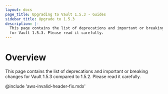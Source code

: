 ```yaml
---
layout: docs
page_title: Upgrading to Vault 1.5.3 - Guides
sidebar_title: Upgrade to 1.5.3
description: |-
  This page contains the list of deprecations and important or breaking changes
  for Vault 1.5.3. Please read it carefully.
---
```


# Overview

This page contains the list of deprecations and important or breaking changes
for Vault 1.5.3 compared to 1.5.2. Please read it carefully.

@include 'aws-invalid-header-fix.mdx'
